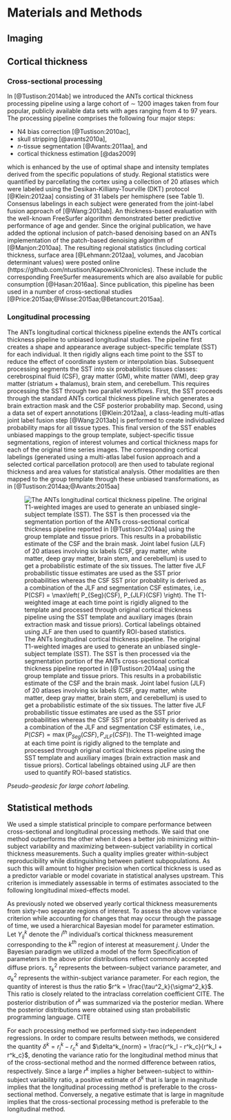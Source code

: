 
# Materials and Methods

## Imaging

## Cortical thickness

### Cross-sectional processing

In [@Tustison:2014ab] we introduced the ANTs cortical thickness processing
pipeline using a large cohort of $\sim$ 1200 images taken from four popular, publicly
available data sets with ages ranging from 4 to 97 years.  The processing pipeline
comprises the following four major steps:

* N4 bias correction [@Tustison:2010ac],
* skull stripping [@avants2010a],
* $n$-tissue segmentation [@Avants:2011aa], and
* cortical thickness estimation [@das2009]

which is enhanced by the use of optimal shape and intensity templates derived
from the specific populations of study.  Regional statistics were quantified by
parcellating the cortex using a collection of 20 atlases which were labeled using
the Desikan-Killiany-Tourville (DKT) protocol [@Klein:2012aa] consisting of
31 labels per hemisphere (see Table 1).  Consensus labelings
in each subject were generated from the joint-label fusion approach of [@Wang:2013ab].
An thickness-based evaluation with the well-known FreeSurfer algorithm demonstrated
better predictive performance of age and gender.  Since the original publication, we
have added the optional inclusion of patch-based denoising based on an ANTs implementation
of the patch-based denoising algorithm of [@Manjon:2010aa].
The resulting regional statistics (including cortical thickness, surface area [@Lehmann:2012aa],
volumes, and Jacobian determinant values) were posted online
(https://github.com/ntustison/KapowskiChronicles).  These include the corresponding
FreeSurfer measurements which are also available for public consumption [@Hasan:2016aa].
Since publication, this pipeline has been used in a number of cross-sectional studies
[@Price:2015aa;@Wisse:2015aa;@Betancourt:2015aa].

\input{dktRegions.tex}




### Longitudinal processing

The ANTs longitudinal cortical thickness pipeline extends the ANTs cortical thickness pipeline
to unbiased longitudinal studies. The pipeline first creates a shape and appearance average
subject-specific template (SST) for each individual.  It then rigidly aligns each time point to the SST to reduce the
effect of coordinate system or interpolation bias.  Subsequent processing segments
the SST into six probabilistic tissues classes:   cerebrospinal
fluid (CSF), gray matter (GM), white matter (WM), deep gray matter (striatum + thalamus),
brain stem, and cerebellum.  This requires processing the SST through two parallel workflows.  First,
the SST proceeds through the standard ANTs cortical thickness pipeline which generates
a brain extraction mask and the CSF posterior probability map.  Second, using
a data set of expert annotations [@Klein:2012aa], a class-leading multi-atlas joint label fusion step [@Wang:2013ab] is performed to
create individualized probability maps for all tissue types.  This final version of the SST enables
unbiased mappings to the group template, subject-specific tissue segmentations, region of interest volumes and
cortical thickness maps for each of the original time series images.
The corresponding cortical labelings (generated
using a multi-atlas label fusion approach and a selected cortical parcellation protocol)
are then used to tabulate regional thickness and area values for statistical analysis.
Other modalities are then mapped to the group template through these unbiased
transformations, as in [@Tustison:2014aa;@Avants:2015aa]

![The ANTs longitudinal cortical thickness pipeline.  The original T1-weighted images
are used to generate an unbiased single-subject template (SST).  The SST is then
processed via the segmentation portion of the ANTs cross-sectional cortical thickness
pipeline reported in [@Tustison:2014aa] using the group template and tissue priors.
This results in a probabilistic estimate of the
CSF and the brain mask.  Joint label fusion (JLF) of 20 atlases involving six labels (CSF, gray
matter, white matter, deep gray matter, brain stem, and cerebellum) is used to get a
probabilistic estimate of the six tissues.  The latter five JLF probabilistic tissue
estimates are used as the SST prior probabilities whereas the CSF SST prior probablity
is derived as a combination of the JLF and segmentation CSF estimates, i.e.,
$P(CSF) = \max\left( P_{Seg}(CSF), P_{JLF}(CSF) \right)$.  The T1-weighted image at each
time point is rigidly aligned to the template and processed through original cortical
thickness pipeline using the SST template and auxiliary images
(brain extraction mask and tissue priors).  Cortical labelings obtained using JLF are
then used to quantify ROI-based statistics.](../Figures/longitudinalPipeline.png)

_Pseudo-geodesic for large cohort labeling._


__\textcolor{red}{Note to self:  Add an image and discussion of the pseudo-geodesic for
minimizing malf-labeling. We should also discuss the ants implementation (multi-threading,
etc.)}__

<!--


An equation:

$$ F_1 =  \frac{ 2 \cdot TP }{ 2 \cdot TP + FP + FN}. $$

Here is an example footnote.[^1]

[^1]: \textcolor{blue}{For comparison, the training data set of
the MS Lesion Segmentation challenge
associated with the international MICCAI 2008 conference has a mean lesion load of
204 ($\pm$ 752) mm$^3$ per lesion and the resolution is almost twice what is used
in this study (i.e., 0.5 $\times$ 0.5 $\times$ 0.5).}

-->

## Statistical methods

We used a simple statistical principle to compare performance between cross-sectional and longitudinal processing methods.  We said that one method outperforms the other when it does a better job minimizing within-subject variability and maximizing between-subject variability in cortical thickness measurements.  Such a quality implies greater within-subject reproducibility while distinguishing between patient subpopulations. As such this will amount to higher precision when cortical thickness is used as a predictor variable or model covariate in statistical analyses upstream. This criterion is immediately assessable in terms of estimates associated to the following longitudinal mixed-effects model.

As previously noted we observed yearly cortical thickness measurements from sixty-two separate regions of interest.  To assess the above variance criterion while accounting for changes that may occur through the passage of time, we used a hierarchical Bayesian model for parameter estimation.  Let $Y^k_{ij}$ denote the $i^{th}$ individual's cortical thickness measurement corresponding to the $k^{th}$ region of interest at measurement $j$.  Under the Bayesian paradigm we utilized a model of the form
\begin{gather}
Y^k_{ij} \sim N(\alpha^k_i + \beta^k t, \sigma_k^2) \\ \nonumber
\alpha^k_i \sim N(\alpha^k_0, \tau^2_k) \qquad  \alpha^k_0, \beta^k \sim N(0,10)  \qquad \sigma_k^2,  \tau_k^2 \sim \mbox{Cauchy}^+ (0, 5)
\end{gather}
Specification of parameters in the above prior distributions reflect commonly accepted diffuse priors. $\tau^2_k$ represents the between-subject variance parameter, and $\sigma^2_k$ represents the within-subject variance parameter.  For each region, the quantity of interest is thus the ratio $r^k = \frac{\tau^2_k}{\sigma^2_k}$.  This ratio is closely related to the intraclass correlation coefficient CITE.  The posterior distribution of $r^k$ was summarized via the posterior median. Where the posterior distributions were obtained using stan probabilistic programming language. CITE

For each processing method we performed sixty-two independent regressions.  In order to compare results between methods, we considered the quantity $\delta^k = r^k_l - r^k_c$ and $\delta^k_{norm} = \frac{r^k_l - r^k_c}{r^k_l + r^k_c}$, denoting the variance ratio for the longitudinal method minus that of the cross-sectional method and the normed difference between ratios, respectively. Since a large $r^k$ implies a higher between-subject to within-subject variability ratio, a positive estimate of $\delta^k$ that is large in magnitude implies that the longitudinal processing method is preferable to the cross-sectional method.  Conversely, a negative estimate that is large in magnitude implies that the cross-sectional processing method is preferable to the longitudinal method.





